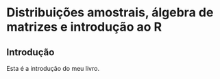 # Distribuições amostrais, álgebra de matrizes e introdução ao R {#cap0 .unnumbered}

## Introdução {#cap0:intro}

Esta é a introdução do meu livro.